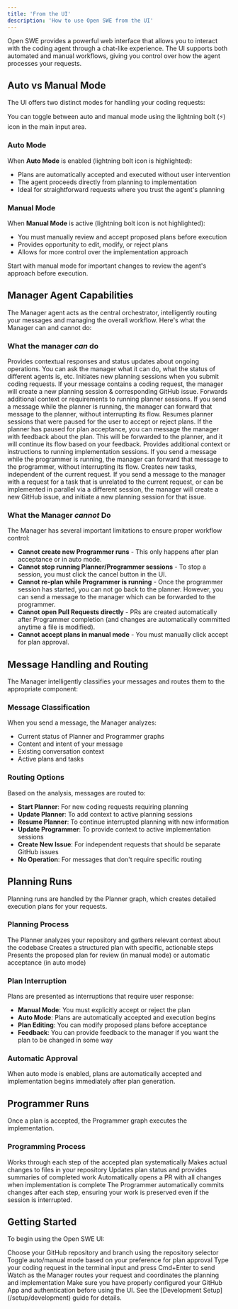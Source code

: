 ```yaml
---
title: 'From the UI'
description: 'How to use Open SWE from the UI'
---
```


Open SWE provides a powerful web interface that allows you to interact with the coding agent through a chat-like experience. The UI supports both automated and manual workflows, giving you control over how the agent processes your requests.

## Auto vs Manual Mode

The UI offers two distinct modes for handling your coding requests:

<Note>
You can toggle between auto and manual mode using the lightning bolt (⚡) icon in the main input area.
</Note>

### Auto Mode

When **Auto Mode** is enabled (lightning bolt icon is highlighted):
- Plans are automatically accepted and executed without user intervention
- The agent proceeds directly from planning to implementation
- Ideal for straightforward requests where you trust the agent's planning

### Manual Mode

When **Manual Mode** is active (lightning bolt icon is not highlighted):
- You must manually review and accept proposed plans before execution
- Provides opportunity to edit, modify, or reject plans
- Allows for more control over the implementation approach

<Tip>
Start with manual mode for important changes to review the agent's approach before execution.
</Tip>

## Manager Agent Capabilities

The Manager agent acts as the central orchestrator, intelligently routing your messages and managing the overall workflow. Here's what the Manager can and cannot do:

### What the manager _can_ do

<Steps>
  <Step title="Respond to User Messages">
    Provides contextual responses and status updates about ongoing operations. You can ask the manager what it can do, what the status of different agents is, etc.
  </Step>
  <Step title="Create New Planning Runs">
    Initiates new planning sessions when you submit coding requests. If your message contains a coding request, the manager will create a new planning session & corresponding GitHub issue.
  </Step>
  <Step title="Send Messages to Active Planning Runs">
    Forwards additional context or requirements to running planner sessions. If you send a message while the planner is running, the manager can forward that message to the planner, without interrupting its flow.
  </Step>
  <Step title="Resume Interrupted Planners">
    Resumes planner sessions that were paused for the user to accept or reject plans. If the planner has paused for plan acceptance, you can message the manager with feedback about the plan. This will be forwarded to the planner, and it will continue its flow based on your feedback.
  </Step>
  <Step title="Send Messages to Active Programmer Runs">
    Provides additional context or instructions to running implementation sessions. If you send a message while the programmer is running, the manager can forward that message to the programmer, without interrupting its flow.
  </Step>
  <Step title="Create new tasks">
    Creates new tasks, independent of the current request. If you send a message to the manager with a request for a task that is unrelated to the current request, or can be implemented in parallel via a different session, the manager will create a new GitHub issue, and initiate a new planning session for that issue.
  </Step>
</Steps>

### What the Manager _cannot_ Do

<Note>
The Manager has several important limitations to ensure proper workflow control:
</Note>

- **Cannot create new Programmer runs** - This only happens after plan acceptance or in auto mode.
- **Cannot stop running Planner/Programmer sessions** - To stop a session, you must click the cancel button in the UI.
- **Cannot re-plan while Programmer is running** - Once the programmer session has started, you can not go back to the planner. However, you can send a message to the manager which can be forwarded to the programmer.
- **Cannot open Pull Requests directly** - PRs are created automatically after Programmer completion (and changes are automatically committed anytime a file is modified).
- **Cannot accept plans in manual mode** - You must manually click accept for plan approval.

## Message Handling and Routing

The Manager intelligently classifies your messages and routes them to the appropriate component:

### Message Classification

When you send a message, the Manager analyzes:
- Current status of Planner and Programmer graphs
- Content and intent of your message
- Existing conversation context
- Active plans and tasks

### Routing Options

Based on the analysis, messages are routed to:

- **Start Planner**: For new coding requests requiring planning
- **Update Planner**: To add context to active planning sessions
- **Resume Planner**: To continue interrupted planning with new information
- **Update Programmer**: To provide context to active implementation sessions
- **Create New Issue**: For independent requests that should be separate GitHub issues
- **No Operation**: For messages that don't require specific routing

## Planning Runs

Planning runs are handled by the Planner graph, which creates detailed execution plans for your requests.

### Planning Process

<Steps>
  <Step title="Context Gathering">
    The Planner analyzes your repository and gathers relevant context about the codebase
  </Step>
  <Step title="Plan Generation">
    Creates a structured plan with specific, actionable steps
  </Step>
  <Step title="Plan Presentation">
    Presents the proposed plan for review (in manual mode) or automatic acceptance (in auto mode)
  </Step>
</Steps>

### Plan Interruption

Plans are presented as interruptions that require user response:
- **Manual Mode**: You must explicitly accept or reject the plan
- **Auto Mode**: Plans are automatically accepted and execution begins
- **Plan Editing**: You can modify proposed plans before acceptance
- **Feedback**: You can provide feedback to the manager if you want the plan to be changed in some way

### Automatic Approval

When auto mode is enabled, plans are automatically accepted and implementation begins immediately after plan generation.

## Programmer Runs

Once a plan is accepted, the Programmer graph executes the implementation.

### Programming Process

<Steps>
  <Step title="Plan Execution">
    Works through each step of the accepted plan systematically
  </Step>
  <Step title="Code Implementation">
    Makes actual changes to files in your repository
  </Step>
  <Step title="Progress Tracking">
    Updates plan status and provides summaries of completed work
  </Step>
  <Step title="Pull Request Creation">
    Automatically opens a PR with all changes when implementation is complete
  </Step>
</Steps>

<Note>
The Programmer automatically commits changes after each step, ensuring your work is preserved even if the session is interrupted.
</Note>

## Getting Started

To begin using the Open SWE UI:

<Steps>
  <Step title="Select Repository">
    Choose your GitHub repository and branch using the repository selector
  </Step>
  <Step title="Choose Mode">
    Toggle auto/manual mode based on your preference for plan approval
  </Step>
  <Step title="Submit Request">
    Type your coding request in the terminal input and press Cmd+Enter to send
  </Step>
  <Step title="Monitor Progress">
    Watch as the Manager routes your request and coordinates the planning and implementation
  </Step>
</Steps>

<Note>
Make sure you have properly configured your GitHub App and authentication before using the UI. See the [Development Setup](/setup/development) guide for details.
</Note>


